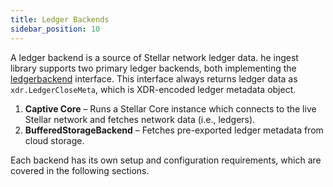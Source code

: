 ```yaml
---
title: Ledger Backends
sidebar_position: 10
---
```


A ledger backend is a source of Stellar network ledger data. he ingest library supports two primary ledger backends, both implementing the [ledgerbackend](https://github.com/stellar/go/blob/master/ingest/ledgerbackend/ledger_backend.go) interface. This interface always returns ledger data as `xdr.LedgerCloseMeta`, which is XDR-encoded ledger metadata object.

1. **Captive Core** – Runs a Stellar Core instance which connects to the live Stellar network and fetches network data (i.e., ledgers).
2. **BufferedStorageBackend** – Fetches pre-exported ledger metadata from cloud storage.

Each backend has its own setup and configuration requirements, which are covered in the following sections.
